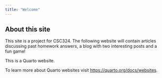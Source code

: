 ```yaml
---
title: "Welcome"
---
```


## About this site
This site is a project for CSC324. 
The following website will contain articles discussing past homework answers, a blog with two interesting posts
and a fun game!

This is a Quarto website.

To learn more about Quarto websites visit <https://quarto.org/docs/websites>.
